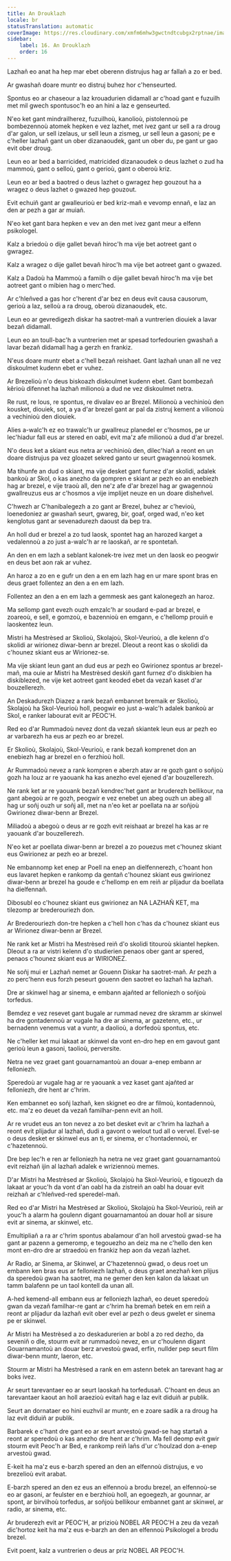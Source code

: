 ```yaml
---
title: An Drouklazh
locale: br
statusTranslation: automatic
coverImage: https://res.cloudinary.com/xmfm6mhw3gwctndtcubgx2rptnae/image/upload/v1740337243/small_cover_educacion_fundamental_a051170f1c.webp
sidebar:
    label: 16. An Drouklazh
    order: 16
---
```

Lazhañ eo anat ha hep mar ebet oberenn distrujus hag ar fallañ a zo er bed.

Ar gwashañ doare muntr eo distruj buhez hor c'henseurted.

Spontus eo ar chaseour a laz krouadurien didamall ar c'hoad gant e fuzuilh met mil gwech spontusoc'h eo an hini a laz e genseurted.

N'eo ket gant mindrailherez, fuzuilhoù, kanolioù, pistolennoù pe bombezennoù atomek hepken e vez lazhet, met ivez gant ur sell a ra droug d'ar galon, ur sell izelaus, ur sell leun a zismeg, ur sell leun a gasoni; pe e c'heller lazhañ gant un ober dizanaoudek, gant un ober du, pe gant ur gao evit ober droug.

Leun eo ar bed a barricided, matricided dizanaoudek o deus lazhet o zud ha mammoù, gant o selloù, gant o gerioù, gant o oberoù kriz.

Leun eo ar bed a baotred o deus lazhet o gwragez hep gouzout ha a wragez o deus lazhet o gwazed hep gouzout.

Evit echuiñ gant ar gwalleurioù er bed kriz-mañ e vevomp ennañ, e laz an den ar pezh a gar ar muiañ.

N'eo ket gant bara hepken e vev an den met ivez gant meur a elfenn psikologel.

Kalz a briedoù o dije gallet bevañ hiroc'h ma vije bet aotreet gant o gwragez.

Kalz a wragez o dije gallet bevañ hiroc'h ma vije bet aotreet gant o gwazed.

Kalz a Dadoù ha Mammoù a familh o dije gallet bevañ hiroc'h ma vije bet aotreet gant o mibien hag o merc'hed.

Ar c'hleñved a gas hor c'herent d'ar bez en deus evit causa causorum, gerioù a laz, selloù a ra droug, oberoù dizanaoudek, etc.

Leun eo ar gevredigezh diskar ha saotret-mañ a vuntrerien diouiek a lavar bezañ didamall.

Leun eo an toull-bac'h a vuntrerien met ar spesad torfedourien gwashañ a lavar bezañ didamall hag a gerzh en frankiz.

N'eus doare muntr ebet a c'hell bezañ reishaet. Gant lazhañ unan all ne vez diskoulmet kudenn ebet er vuhez.

Ar Brezelioù n'o deus biskoazh diskoulmet kudenn ebet. Gant bombezañ kêrioù difennet ha lazhañ milionoù a dud ne vez diskoulmet netra.

Re rust, re lous, re spontus, re divalav eo ar Brezel. Milionoù a vechinioù den kousket, diouiek, sot, a ya d'ar brezel gant ar pal da zistruj kement a vilionoù a vechinioù den diouiek.

Alies a-walc'h ez eo trawalc'h ur gwallreuz planedel er c'hosmos, pe ur lec'hiadur fall eus ar stered en oabl, evit ma'z afe milionoù a dud d'ar brezel.

N'o deus ket a skiant eus netra ar vechinioù den, dilec'hiañ a reont en un doare distrujus pa vez gloazet sekred ganto ur seurt gwagennoù kosmek.

Ma tihunfe an dud o skiant, ma vije desket gant furnez d'ar skolidi, adalek bankoù ar Skol, o kas anezho da gompren e skiant ar pezh eo an enebiezh hag ar brezel, e vije traoù all, den ne'z afe d'ar brezel hag ar gwagennoù gwallreuzus eus ar c'hosmos a vije implijet neuze en un doare disheñvel.

C'hwezh ar C'hanibalegezh a zo gant ar Brezel, buhez ar c'hevioù, loenedoniez ar gwashañ seurt, gwareg, bir, goaf, orged wad, n'eo ket kenglotus gant ar sevenadurezh daoust da bep tra.

An holl dud er brezel a zo tud laosk, spontet hag an harozed karget a vedalennoù a zo just a-walc'h ar re laoskañ, ar re spontetañ.

An den en em lazh a seblant kalonek-tre ivez met un den laosk eo peogwir en deus bet aon rak ar vuhez.

An haroz a zo en e gufr un den a en em lazh hag en ur mare spont bras en deus graet follentez an den a en em lazh.

Follentez an den a en em lazh a gemmesk aes gant kalonegezh an haroz.

Ma sellomp gant evezh ouzh emzalc'h ar soudard e-pad ar brezel, e zoareoù, e sell, e gomzoù, e bazennioù en emgann, e c'hellomp prouiñ e laoskentez leun.

Mistri ha Mestrèsed ar Skolioù, Skolajoù, Skol-Veurioù, a dle kelenn d'o skolidi ar wirionez diwar-benn ar brezel. Dleout a reont kas o skolidi da c'hounez skiant eus ar Wirionez-se.

Ma vije skiant leun gant an dud eus ar pezh eo Gwirionez spontus ar brezel-mañ, ma ouie ar Mistri ha Mestrèsed deskiñ gant furnez d'o diskibien ha diskiblezed, ne vije ket aotreet gant keoded ebet da vezañ kaset d'ar bouzellerezh.

An Deskadurezh Diazez a rank bezañ embannet bremaik er Skolioù, Skolajoù ha Skol-Veurioù holl, peogwir eo just a-walc'h adalek bankoù ar Skol, e ranker labourat evit ar PEOC'H.

Red eo d'ar Rummadoù nevez dont da vezañ skiantek leun eus ar pezh eo ar varbarezh ha eus ar pezh eo ar brezel.

Er Skolioù, Skolajoù, Skol-Veurioù, e rank bezañ komprenet don an enebiezh hag ar brezel en o ferzhioù holl.

Ar Rummadoù nevez a rank kompren e aberzh atav ar re gozh gant o soñjoù gozh ha louz ar re yaouank ha kas anezho evel ejened d'ar bouzellerezh.

Ne rank ket ar re yaouank bezañ kendrec'het gant ar bruderezh bellikour, na gant abegoù ar re gozh, peogwir e vez enebet un abeg ouzh un abeg all hag ur soñj ouzh ur soñj all, met na n'eo ket ar poellata na ar soñjoù Gwirionez diwar-benn ar Brezel.

Miliadoù a abegoù o deus ar re gozh evit reishaat ar brezel ha kas ar re yaouank d'ar bouzellerezh.

N'eo ket ar poellata diwar-benn ar brezel a zo pouezus met c'hounez skiant eus Gwirionez ar pezh eo ar brezel.

Ne embannomp ket enep ar Poell na enep an dielfennerezh, c'hoant hon eus lavaret hepken e rankomp da gentañ c'hounez skiant eus gwirionez diwar-benn ar brezel ha goude e c'hellomp en em reiñ ar plijadur da boellata ha dielfennañ.

Dibosubl eo c'hounez skiant eus gwirionez an NA LAZHAÑ KET, ma tilezomp ar brederouriezh don.

Ar Brederouriezh don-tre hepken a c'hell hon c'has da c'hounez skiant eus ar Wirionez diwar-benn ar Brezel.

Ne rank ket ar Mistri ha Mestrèsed reiñ d'o skolidi titouroù skiantel hepken. Dleout a ra ar vistri kelenn d'o studierien penaos ober gant ar spered, penaos c'hounez skiant eus ar WIRIONEZ.

Ne soñj mui er Lazhañ nemet ar Gouenn Diskar ha saotret-mañ. Ar pezh a zo perc'henn eus forzh peseurt gouenn den saotret eo lazhañ ha lazhañ.

Dre ar skinwel hag ar sinema, e embann ajañted ar felloniezh o soñjoù torfedus.

Bemdez e vez resevet gant bugale ar rummad nevez dre skramm ar skinwel ha dre gontadennoù ar vugale ha dre ar sinema, ar gazetenn, etc., ur bernadenn venemus vat a vuntr, a daolioù, a dorfedoù spontus, etc.

Ne c'heller ket mui lakaat ar skinwel da vont en-dro hep en em gavout gant gerioù leun a gasoni, taolioù, perversite.

Netra ne vez graet gant gouarnamantoù an douar a-enep embann ar felloniezh.

Speredoù ar vugale hag ar re yaouank a vez kaset gant ajañted ar felloniezh, dre hent ar c'hrim.

Ken embannet eo soñj lazhañ, ken skignet eo dre ar filmoù, kontadennoù, etc. ma'z eo deuet da vezañ familhar-penn evit an holl.

Ar re vrudet eus an ton nevez a zo bet desket evit ar c'hrim ha lazhañ a reont evit plijadur al lazhañ, dudi a gavont o welout tud all o vervel. Evel-se o deus desket er skinwel eus an ti, er sinema, er c'hontadennoù, er c'hazetennoù.

Dre bep lec'h e ren ar felloniezh ha netra ne vez graet gant gouarnamantoù evit reizhañ ijin al lazhañ adalek e wriziennoù memes.

D'ar Mistri ha Mestrèsed ar Skolioù, Skolajoù ha Skol-Veurioù, e tigouezh da lakaat ar youc'h da vont d'an oabl ha da zistreiñ an oabl ha douar evit reizhañ ar c'hleñved-red speredel-mañ.

Red eo d'ar Mistri ha Mestrèsed ar Skolioù, Skolajoù ha Skol-Veurioù, reiñ ar youc'h a alarm ha goulenn digant gouarnamantoù an douar holl ar sisure evit ar sinema, ar skinwel, etc.

Emultipliañ a ra ar c'hrim spontus abalamour d'an holl arvestoù gwad-se ha gant ar pazenn a gemeromp, e tegouezho an deiz ma ne c'hello den ken mont en-dro dre ar straedoù en frankiz hep aon da vezañ lazhet.

Ar Radio, ar Sinema, ar Skinwel, ar C'hazetennoù gwad, o deus roet un embann ken bras eus ar felloniezh lazhañ, o deus graet anezhañ ken plijus da speredoù gwan ha saotret, ma ne gemer den ken kalon da lakaat un tamm balafenn pe un taol kontell da unan all.

A-hed kemend-all embann eus ar felloniezh lazhañ, eo deuet speredoù gwan da vezañ familhar-re gant ar c'hrim ha bremañ betek en em reiñ a reont ar plijadur da lazhañ evit ober evel ar pezh o deus gwelet er sinema pe er skinwel.

Ar Mistri ha Mestrèsed a zo deskadurerien ar bobl a zo red dezho, da seveniñ o dle, stourm evit ar rummadoù nevez, en ur c'houlenn digant Gouarnamantoù an douar berz arvestoù gwad, erfin, nullder pep seurt film diwar-benn muntr, laeron, etc.

Stourm ar Mistri ha Mestrèsed a rank en em astenn betek an tarevant hag ar boks ivez.

Ar seurt tarevantaer eo ar seurt laoskañ ha torfedusañ. C'hoant en deus an tarevantaer kaout an holl araezioù evitañ hag e laz evit diduiñ ar publik.

Seurt an dornataer eo hini euzhvil ar muntr, en e zoare sadik a ra droug ha laz evit diduiñ ar publik.

Barbarek e c'hant dre gant eo ar seurt arvestoù gwad-se hag startañ a reont ar speredoù o kas anezho dre hent ar c'hrim. Ma fell deomp evit gwir stourm evit Peoc'h ar Bed, e rankomp reiñ lañs d'ur c'houlzad don a-enep arvestoù gwad.

E-keit ha ma'z eus e-barzh spered an den an elfennoù distrujus, e vo brezelioù evit arabat.

E-barzh spered an den ez eus an elfennoù a brodu brezel, an elfennoù-se eo ar gasoni, ar feulster en e berzhioù holl, an egoegezh, ar gounnar, ar spont, ar birvilhoù torfedus, ar soñjoù bellikour embannet gant ar skinwel, ar radio, ar sinema, etc.

Ar bruderezh evit ar PEOC'H, ar prizioù NOBEL AR PEOC'H a zeu da vezañ dic'hortoz keit ha ma'z eus e-barzh an den an elfennoù Psikologel a brodu brezel.

Evit poent, kalz a vuntrerien o deus ar priz NOBEL AR PEOC'H.

